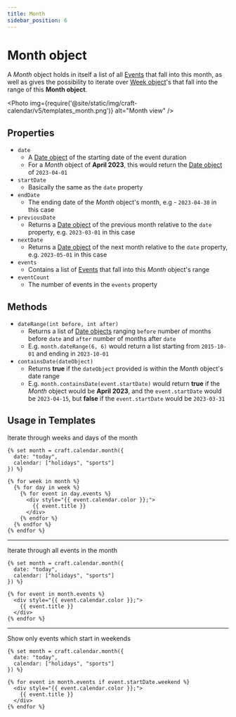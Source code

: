 ```yaml
---
title: Month
sidebar_position: 6
---
```



# Month object

A _Month_ object holds in itself a list of all [Events](./event.mdx) that fall into this month, as well as gives the possibility to iterate over [Week object](./week.mdx)'s that fall into the range of this **Month object**.

<Photo
  img={require('@site/static/img/craft-calendar/v5/templates_month.png')}
  alt="Month view"
/>

## Properties

- `date`
  - A [Date object](./date.mdx) of the starting date of the event duration
  - For a _Month_ object of **April 2023**, this would return the [Date object](./date.mdx) of `2023-04-01`
- `startDate`
  - Basically the same as the `date` property
- `endDate`
  - The ending date of the _Month_ object's month, e.g - `2023-04-30` in this case
- `previousDate`
  - Returns a [Date object](./date.mdx) of the previous month relative to the `date` property, e.g. `2023-03-01` in this case
- `nextDate`
  - Returns a [Date object](./date.mdx) of the next month relative to the `date` property, e.g. `2023-05-01` in this case
- `events`
  - Contains a list of [Events](./event.mdx) that fall into this _Month_ object's range
- `eventCount`
  - The number of events in the `events` property

## Methods

- `dateRange(int before, int after)`
  - Returns a list of [Date objects](./date.mdx) ranging `before` number of months before `date` and `after` number of months after `date`
  - E.g. `month.dateRange(6, 6)` would return a list starting from `2015-10-01` and ending in `2023-10-01`
- `containsDate(dateObject)`
  - Returns **true** if the `dateObject` provided is within the _Month_ object's date range
  - E.g. `month.containsDate(event.startDate)` would return **true** if the _Month_ object would be **April 2023**, and the `event.startDate` would be `2023-04-15`, but **false** if the `event.startDate` would be `2023-03-31`

## Usage in Templates

Iterate through weeks and days of the month

```twig showLineNumbers
{% set month = craft.calendar.month({
  date: "today",
  calendar: ["holidays", "sports"]
}) %}

{% for week in month %}
  {% for day in week %}
    {% for event in day.events %}
      <div style="{{ event.calendar.color }};">
        {{ event.title }}
      </div>
    {% endfor %}
  {% endfor %}
{% endfor %}
```

---

Iterate through all events in the month

```twig showLineNumbers
{% set month = craft.calendar.month({
  date: "today",
  calendar: ["holidays", "sports"]
}) %}

{% for event in month.events %}
  <div style="{{ event.calendar.color }};">
    {{ event.title }}
  </div>
{% endfor %}
```

---

Show only events which start in weekends

```twig showLineNumbers
{% set month = craft.calendar.month({
  date: "today",
  calendar: ["holidays", "sports"]
}) %}

{% for event in month.events if event.startDate.weekend %}
  <div style="{{ event.calendar.color }};">
    {{ event.title }}
  </div>
{% endfor %}
```
